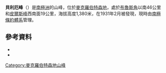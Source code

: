{{Coord|67|51|S|60|46|E|source:GNIS|display=title}}

'''貝利厄峰'''（{{lang-en|Baillieu Peak}}）是[[南極洲|南極洲]]的山峰，位於[[麥克羅伯特森地|麥克羅伯特森地]]，處於[[布魯斯角|布魯斯角]]以南46公里和[[皮爾斯峰|皮爾斯峰]]西南面19公里，海拔高度1,380米，在1931年2月被發現，現時由[[南極條約體系|南極條約體系]]管理。

==參考資料==
*{{cite gnis | type = antarid | id = 845| name = Baillieu Peak | accessdate = 2011-05-17}}
*{{usgs-gazetteer|id=845}}

{{DEFAULTSORT:Baillieu Peak}}
[[Category:麥克羅伯特森地山峰|Category:麥克羅伯特森地山峰]]


{{MacRobertsonLand-geo-stub}}